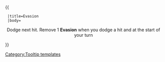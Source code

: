{{ {{{1|Tooltip hover box}}}
  |title=Evasion
  |body=<center>Dodge next hit. Remove 1 '''Evasion''' when you dodge a hit and at the start of your turn
</center>
}}<noinclude>[[Category:Tooltip templates]]</noinclude>